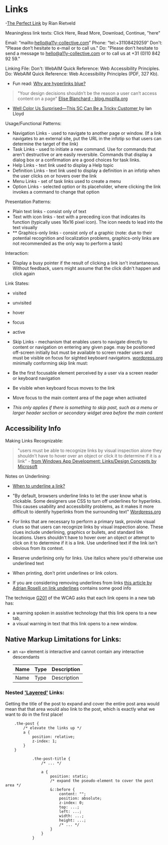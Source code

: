 
<Meta title="Links Info" />

# Links

-[The Perfect Link](https://www.a11y-collective.com/the-perfect-link/) by Rian Rietveld

Meaningless link texts: Click Here, Read More, Download, Continue, "here"

Email: “mailto:hello@a11y-collective.com”
Phone: “tel:+31108429259″
Don't: "Please don’t hesitate to e-mail or to call us."
Do: "Please don’t hesitate to send a message to hello@a11y-collective.com or to call us at +31 (0)10 842 92 59."

Linking File:
Don't: WebAIM Quick Reference: Web Accessibility Principles.
Do: WebAIM Quick Reference: Web Accessibility Principles (PDF, 327 Kb).

- Fun read: [Why are hyperlinks blue?](https://blog.mozilla.org/en/internet-culture/deep-dives/why-are-hyperlinks-blue/)

> "Your design decisions shouldn’t be the reason a user can’t access content on a page" [Elise Blanchard - blog.mozilla.org](https://blog.mozilla.org/en/internet-culture/deep-dives/why-are-hyperlinks-blue/#:~:text=on%20a%20page.-,Interactive%20states,-should%20always%20be)

- [Well Color Us Surprised—This SC Can Be a Tricky Customer
  ](https://www.tpgi.com/well-color-us-surprised-this-sc-can-be-a-tricky-customer/) by Ian Lloyd

Usage/Functional Patterns:

- Navigation Links - used to navigate to another page or window. (If a link navigates to an external site, put the URL in the infotip so that users can determine the target of the link)
- Task Links - used to initiate a new command. Use for commands that aren't destructive or are easily reversible. Commands that display a dialog box or a confirmation are a good choices for task links.
- Help Links - text link used to display a Help topic
- Definition Links - text link used to display a definition in an infotip when the user clicks on or hovers over the link
- Menu Links - set of task links used to create a menu
- Option Links - selected option or its placeholder, where clicking the link invokes a command to change that option

Presentation Patterns:

- Plain text links - consist only of text
- Text with icon links - text with a preceding icon that indicates its function (typically uses 16x16 pixel icon). The icon needs to lead into the text visually
- \*\* Graphics-only links - consist only of a graphic (note: due to their potential recognition and localization problems, graphics-only links are not recommended as the only way to perform a task)

Interaction:

- Display a busy pointer if the result of clicking a link isn't instantaneous. Without feedback, users might assume that the click didn't happen and click again

Link States:

- visited
- unvisited
- hover
- focus
- active

- Skip Links - mechanism that enables users to navigate directly to content or navigation on entering any given page. may be positioned off-screen initially but must be available to screen reader users and must be visible on focus for sighted keyboard navigators. [wordpress.org](https://make.wordpress.org/themes/handbook/review/required/#3-accessibility)
  minimally conforming skip link must:
- Be the first focusable element perceived by a user via a screen reader or keyboard navigation
- Be visible when keyboard focus moves to the link
- Move focus to the main content area of the page when activated
- _This only applies if there is something to skip past, such as a menu or larger header section or secondary widget area before the main content_

## Accessibility Info

Making Links Recognizable:

> "users must be able to recognize links by visual inspection alone they shouldn't have to hover over an object or click it to determine if it is a link" - [from Windows App Development: Links/Design Concepts by Microsoft](https://docs.microsoft.com/en-us/windows/win32/uxguide/ctrl-links?redirectedfrom=MSDN#design_concepts:~:text=users%20must%20be%20able%20to%20recognize%20links%20by%20visual%20inspection%20alone%20they%20shouldn%27t%20have%20to%20hover%20over%20an%20object%20or%20click%20it%20to%20determine%20if%20it%20is%20a%20link)

Notes on Underlining:

- [When to underline a link?](https://www.a11y-collective.com/the-perfect-link/#:~:text=When%20to%20underline%20a%20link%3F)
- "By default, browsers underline links to let the user know what is clickable. Some designers use CSS to turn off underlines for hyperlinks. This causes usability and accessibility problems, as it makes it more difficult to identify hyperlinks from the surrounding text" [Wordpress.org](https://developer.wordpress.org/themes/advanced-topics/ui-best-practices/#style-links-with-underlines)
- For links that are necessary to perform a primary task, provide visual clues so that users can recognize links by visual inspection alone. These clues include underlining, graphics or bullets, and standard link locations. Users shouldn't have to hover over an object or attempt to click on it to determine if it is a link. Use underlined text if the link isn't obvious from its context.

- Reserve underlining only for links. Use italics where you'd otherwise use underlined text
- When printing, don't print underlines or link colors.
- If you are considering removing underlines from links [this article by Adrian Roselli on link underlines](https://adrianroselli.com/2016/06/on-link-underlines.html#styling) contains some good info

The technique [G201](https://www.w3.org/TR/WCAG20-TECHS/G201.html) of the WCAG asks that each link opens in a new tab has:

- a warning spoken in assistive technology that this link opens to a new tab,
- a visual warning in text that this link opens to a new window.

## Native Markup Limitations for Links:

- an `<a>` element _is_ interactive and cannot contain any interactive descendants

  | Name | Type | Description |
  | ---- | ---- | ----------- |
  | Name | Type | Description |

### Nested ['Layered'](https://www.sarasoueidan.com/blog/nested-links/) Links:

Getting the title of the post to expand and cover the entire post area would mean that that area would also link to the post, which is exactly what we want to do in the first place!

        .the-post {
            /* elevate the links up */
            a {
                position: relative;
                z-index: 1;
            }
        }

                .the-post-title {
                    /* ... */

                    a {
                        position: static;
                        /* expand the pseudo-element to cover the post area */
                        &::before {
                            content: "";
                            position: absolute;
                            z-index: 0;
                            top: ...;
                            left: ...;
                            width: ...;
                            height: ...;
                            /* ... */
                        }
                    }
                }
